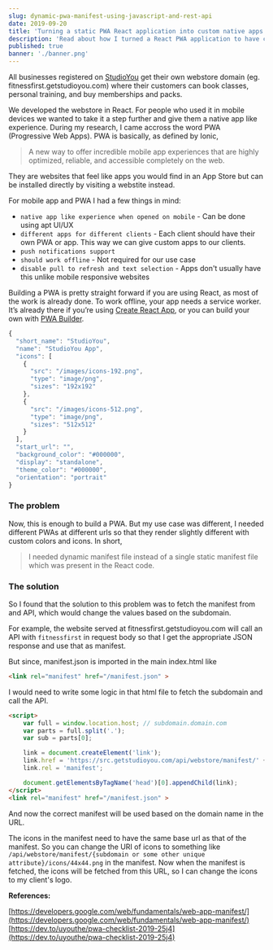```yaml
---
slug: dynamic-pwa-manifest-using-javascript-and-rest-api
date: 2019-09-20
title: 'Turning a static PWA React application into custom native apps for customers'
description: 'Read about how I turned a React PWA application to have customer specific customizations using dynamic manifests'
published: true
banner: './banner.png'
---
```


All businesses  registered on [StudioYou](https://getstudioyou.com) get their own webstore domain (eg. fitnessfirst.getstudioyou.com) where their customers can book classes, personal training, and buy memberships and packs. 

We developed the webstore in React. For people who used it in mobile devices we wanted to take it a step further and give them a native app like experience. During my research, I came accross the word PWA (Progressive Web Apps). PWA is basically, as defined by Ionic,

> A new way to offer incredible mobile app experiences that are highly optimized, reliable, and accessible completely on the web.

They are websites that feel like apps you would find in an App Store but can be installed directly by visiting a webstite instead.

For mobile app and PWA I had a few things in mind:

* `native app like experience when opened on mobile` - Can be done using apt UI/UX
* `different apps for different clients` - Each client should have their own PWA or app. This way we can give custom apps to our clients.
* `push notifications support`
* `should work offline` - Not required for our use case
* `disable pull to refresh and text selection`  - Apps don't usually have this unlike mobile responsive websites


Building a PWA is pretty straight forward if you are using React, as most of the work is already done. To work offline, your app needs a service worker. It’s already there if you’re using [Create React App](https://facebook.github.io/create-react-app/docs/making-a-progressive-web-app), or you can build your own with [PWA Builder](https://www.pwabuilder.com/).


```jsx
{
  "short_name": "StudioYou",
  "name": "StudioYou App",
  "icons": [
    {
      "src": "/images/icons-192.png",
      "type": "image/png",
      "sizes": "192x192"
    },
    {
      "src": "/images/icons-512.png",
      "type": "image/png",
      "sizes": "512x512"
    }
  ],
  "start_url": "",
  "background_color": "#000000",
  "display": "standalone",
  "theme_color": "#000000",
  "orientation": "portrait"
}
```

### The problem

Now, this is enough to build a PWA. But my use case was different, I needed different PWAs at different urls so that they render slightly different with custom colors and icons. In short, 
> I needed dynamic manifest file instead of a single static manifest file which was present in the React code.

### The solution

So I found that the solution to this problem was to fetch the manifest from and API, which would change the values based on the subdomain.

For example, the website served at fitnessfirst.getstudioyou.com will call an API with `fitnessfirst` in request body so that I get the appropriate JSON response and use that as manifest.

But since, manifest.json is imported in the main index.html like

```html
<link rel="manifest" href="/manifest.json" >
```

I would need to write some logic in that html file to fetch the subdomain and call the API.

```html
<script>
    var full = window.location.host; // subdomain.domain.com
    var parts = full.split('.');
    var sub = parts[0];

    link = document.createElement('link');
    link.href = 'https://src.getstudioyou.com/api/webstore/manifest/' + sub;
    link.rel = 'manifest';

    document.getElementsByTagName('head')[0].appendChild(link);
</script>
<link rel="manifest" href="/manifest.json" >
```

And now the correct manifest will be used based on the domain name in the URL.

The icons in the manifest need to have the same base url as that of the manifest. So you can change the URI of icons to something like 
`/api/webstore/manifest/{subdomain or some other unique attribute}/icons/44x44.png` in the manifest. Now when the manifest is fetched, the icons will be fetched from this URL, so I can change the icons to my client's logo.

<!-- ### Final outcome -->

<!-- ![PWA 1](https://raw.githubusercontent.com/rajathans/rajathans.github.io/master/static/img/_posts/pwa1.png  "Screenshot broadcast")

![PWA 2](https://raw.githubusercontent.com/rajathans/rajathans.github.io/master/static/img/_posts/pwa2.png  "Screenshot broadcast") -->

**References:**

[https://developers.google.com/web/fundamentals/web-app-manifest/](https://developers.google.com/web/fundamentals/web-app-manifest/)
[https://dev.to/uyouthe/pwa-checklist-2019-25j4](https://dev.to/uyouthe/pwa-checklist-2019-25j4)

